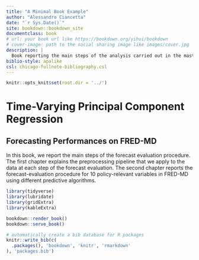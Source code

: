 ```yaml
--- 
title: "A Minimal Book Example"
author: "Alessandro Ciancetta"
date: "`r Sys.Date()`"
site: bookdown::bookdown_site
documentclass: book
# url: your book url like https://bookdown.org/yihui/bookdown
# cover-image: path to the social sharing image like images/cover.jpg
description: |
  Book reporting the main steps of the analysis carried out in the master thesis for the Barcelona School of Economics - Data Science Methodology program
biblio-style: apalike
csl: chicago-fullnote-bibliography.csl
---
```



```r
knitr::opts_knit$set(root.dir = '../')
```


# Time-Varying Principal Component Regression {-}

## Forecasting Performances on FRED-MD {-}

In this book, we report the main steps of the forecast evaluation procedure. The first chapter explains the preprocessing pipeline that we apply to the data at each step of the forecast evaluation. The second chapter reports the forecast-evaluation procedure for 10 policy-relevant variables in FRED-MD using different predictive algorithms.

```r
library(tidyverse)
library(lubridate)
library(gridExtra)
library(kableExtra)
```


```r
bookdown::render_book()
bookdown::serve_book()
```


```r
# automatically create a bib database for R packages
knitr::write_bib(c(
  .packages(), 'bookdown', 'knitr', 'rmarkdown'
), 'packages.bib')
```
